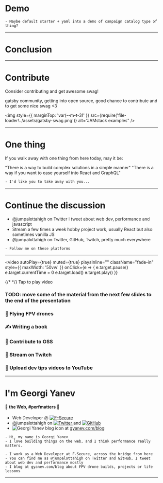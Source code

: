
# Demo

```notes
- Maybe default starter + yaml into a demo of campaign catalog type of thing?
```

---

# Conclusion

---

# Contribute

Consider contributing and get awesome swag!

gatsby community, getting into open source, good chance to contribute and to get some nice swag <3

<img
  style={{ marginTop: 'var(--m-t-3)' }}
  src={require('file-loader!../assets/gatsby-swag.png')}
  alt="JAMstack examples"
/>

---

# One thing

If you walk away with one thing from here today, may it be:

"There is a way to build complex solutions in a simple manner"
"There is a way if you want to ease yourself into React and GraphQL"

```notes
- I'd like you to take away with you...
```

---

# Continue the discussion

- @jumpalottahigh on Twitter I tweet about web dev, performance and javascript
- Stream a few times a week hobby project work, usually React but also sometimes vanilla JS
- @jumpalottahigh on Twitter, GitHub, Twitch, pretty much everywhere

```notes
- Follow me on these platforms
```

---


<video
  autoPlay={true}
  muted={true}
  playsInline=""
  className="fade-in"
  style={{ maxWidth: '50vw' }}
  onClick={e => {
    e.target.pause()
    e.target.currentTime = 0
    e.target.load()
    e.target.play()
  }}
>
  <source
    src="https://www.georgi-yanev.com/power-looping-all-day.webm"
    type="video/webm"
  />
  {/* <source
    src="https://www.georgi-yanev.com/stuck-the-landing.webm"
    type="video/webm"
  /> */}
  Tap to play video
</video>

### TODO: move some of the material from the next few slides to the end of the presentation

### 🚁 Flying FPV drones

### ✍ Writing a book

### 🔁 Contribute to OSS

### 📡 Stream on Twitch

### 🎥 Upload dev tips videos to YouTube

---


# I'm Georgi Yanev

#### 💜 the Web, #perfmatters 🚀

<ul className="intro-self">
  <Appear>
    <li>
      <span className="accent m-x">Web Developer</span> @
      <a href="https://www.f-secure.com/home">
        <img
          className="f-secure"
          src="https://www.f-secure.com/documents/assets/images/logo-f-secure-black.svg"
          alt="F-Secure"
        />
      </a>
    </li>
    <li>
      <span className="accent m-x">@jumpalottahigh</span> on
      <a href="https://twitter.com/jumpalottahigh">
        <img
          src={require('file-loader!../assets/twitter.svg')}
          className="twitter"
          alt="Twitter"
        />
      </a>
      and
      <a href="https://github.com/jumpalottahigh">
        <img
          src={require('file-loader!../assets/github.svg')}
          className="github"
          alt="GitHub"
        />
      </a>
    </li>
    <li>
      <img
        src="https://blog.georgi-yanev.com/static/1936ea7727b408fdfad97f772452f62c/bc04a/logo.png"
        className=""
        alt="Georgi Yanev blog icon"
      />
      <span className="m-x"> at </span>
      <a href="https://gyanev.com/blog">gyanev.com/blog</a>
    </li>
  </Appear>
</ul>

```notes
- Hi, my name is Georgi Yanev
- I love building things on the web, and I think performance really matters.

- I work as a Web Developer at F-Secure, across the bridge from here
- You can find me as @jumpalottahigh on Twitter and GitHub, I tweet about web dev and performance mostly
- I blog at gyanev.com/blog about FPV drone builds, projects or life lessons
```

---
